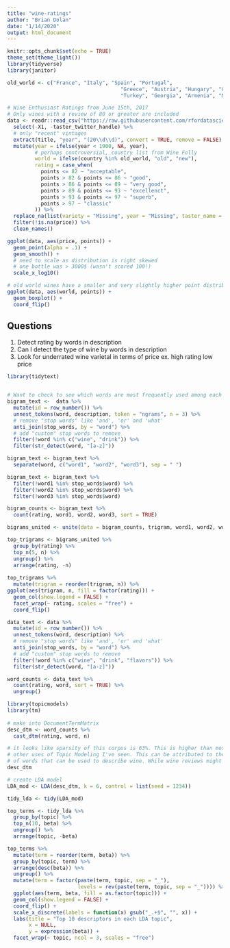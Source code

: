 ```yaml
---
title: "wine-ratings"
author: "Brian Dolan"
date: "1/14/2020"
output: html_document
---
```


```r
knitr::opts_chunk$set(echo = TRUE)
theme_set(theme_light())
library(tidyverse)
library(janitor)

old_world <- c("France", "Italy", "Spain", "Portugal",
                                     "Greece", "Austria", "Hungary", "Germany",
                                     "Turkey", "Georgia", "Armenia", "Moldova")

# Wine Enthusiast Ratings from June 15th, 2017
# Only wines with a review of 80 or greater are included
data <- readr::read_csv("https://raw.githubusercontent.com/rfordatascience/tidytuesday/master/data/2019/2019-05-28/winemag-data-130k-v2.csv") %>% 
  select(-X1, -taster_twitter_handle) %>%
  # only "recent" vintages
  extract(title, "year", "(20\\d\\d)", convert = TRUE, remove = FALSE) %>%
  mutate(year = ifelse(year < 1900, NA, year),
         # perhaps controversial, country list from Wine Folly
         world = ifelse(country %in% old_world, "old", "new"),
         rating = case_when(
           points <= 82 ~ "acceptable",
           points > 82 & points <= 86 ~ "good",
           points > 86 & points <= 89 ~ "very good",
           points > 89 & points <= 93 ~ "excellenct", 
           points > 93 & points <= 97 ~ "superb",
           points > 97 ~ "classic"
         )) %>%
  replace_na(list(variety = "Missing", year = "Missing", taster_name = "Missing", country = "Missing")) %>%
  filter(!is.na(price)) %>% 
  clean_names()
```


```r
ggplot(data, aes(price, points)) +
  geom_point(alpha = .1) +
  geom_smooth() + 
  # need to scale as distribution is right skewed
  # one bottle was > 3000$ (wasn't scored 100!)
  scale_x_log10()

# old world wines have a smaller and very slightly higher point distribution than new world wines
ggplot(data, aes(world, points)) +
  geom_boxplot() +
  coord_flip()

```

## Questions
1. Detect rating by words in description
2. Can I detect the type of wine by words in description
3. Look for underrated wine varietal in terms of price ex. high rating low price

```r
library(tidytext)


# Want to check to see which words are most frequently used among each of the six ratings
bigram_text <-  data %>% 
  mutate(id = row_number()) %>% 
  unnest_tokens(word, description, token = "ngrams", n = 3) %>% 
  # remove "stop words" like 'and', 'or' and 'what'
  anti_join(stop_words, by = "word") %>% 
  # add "custom" stop words to remove
  filter(!word %in% c("wine", "drink")) %>% 
  filter(str_detect(word, "[a-z]"))

bigram_text <- bigram_text %>% 
  separate(word, c("word1", "word2", "word3"), sep = " ") 

bigram_text <- bigram_text %>% 
  filter(!word1 %in% stop_words$word) %>% 
  filter(!word2 %in% stop_words$word) %>% 
  filter(!word3 %in% stop_words$word)

bigram_counts <- bigram_text %>% 
  count(rating, word1, word2, word3, sort = TRUE)

bigrams_united <- unite(data = bigram_counts, trigram, word1, word2, word3, sep = " ")

top_trigrams <- bigrams_united %>%
  group_by(rating) %>% 
  top_n(5, n) %>% 
  ungroup() %>% 
  arrange(rating, -n) 
  
top_trigrams %>% 
  mutate(trigram = reorder(trigram, n)) %>% 
ggplot(aes(trigram, n, fill = factor(rating))) + 
  geom_col(show.legend = FALSE) +
  facet_wrap(~ rating, scales = "free") + 
  coord_flip()

data_text <- data %>% 
  mutate(id = row_number()) %>% 
  unnest_tokens(word, description) %>% 
  # remove "stop words" like 'and', 'or' and 'what'
  anti_join(stop_words, by = "word") %>% 
  # add "custom" stop words to remove
  filter(!word %in% c("wine", "drink", "flavors")) %>% 
  filter(str_detect(word, "[a-z]"))

word_counts <- data_text %>% 
  count(rating, word, sort = TRUE) %>% 
  ungroup()

library(topicmodels)
library(tm)
 
# make into DocumentTermMatrix
desc_dtm <- word_counts %>% 
  cast_dtm(rating, word, n)

# it looks like sparsity of this corpus is 63%. This is higher than most of the 
# other uses of Topic Modeling I've seen. This can be attributed to the relatively "small" number
# of words that can be used to describe wine. While wine reviews might appear to be verbose and use esoteric words like "flinty" and "whiffs", the reviews appear to be verbose through the use of many of the same esoteric words.
desc_dtm

# create LDA model
LDA_mod <- LDA(desc_dtm, k = 6, control = list(seed = 1234))

tidy_lda <- tidy(LDA_mod)

top_terms <- tidy_lda %>% 
  group_by(topic) %>% 
  top_n(10, beta) %>% 
  ungroup() %>% 
  arrange(topic, -beta)

top_terms %>% 
  mutate(term = reorder(term, beta)) %>% 
  group_by(topic, term) %>% 
  arrange(desc(beta)) %>% 
  ungroup() %>% 
  mutate(term = factor(paste(term, topic, sep = "_"),
                       levels = rev(paste(term, topic, sep = "_")))) %>% 
  ggplot(aes(term, beta, fill = as.factor(topic))) +
  geom_col(show.legend = FALSE) + 
  coord_flip() + 
  scale_x_discrete(labels = function(x) gsub("_.+$", "", x)) +
  labs(title = "Top 10 descriptors in each LDA topic",
       x = NULL,
       y = expression(beta)) + 
  facet_wrap(~ topic, ncol = 3, scales = "free")
```



